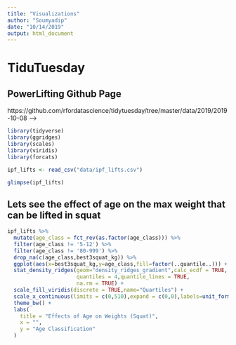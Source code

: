 ```yaml
---
title: "Visualizations"
author: "Soumyadip"
date: "10/14/2019"
output: html_document
---
```

# TiduTuesday
## PowerLifting Github Page
https://github.com/rfordatascience/tidytuesday/tree/master/data/2019/2019-10-08 -->

```r
library(tidyverse)
library(ggridges)
library(scales)
library(viridis)
library(forcats)
```

```r
ipf_lifts <- read_csv("data/ipf_lifts.csv")
```

```r
glimpse(ipf_lifts)
```

## Lets see the effect of age on the max weight that can be lifted in squat
```r
ipf_lifts %>%
  mutate(age_class = fct_rev(as.factor(age_class))) %>%
  filter(age_class != '5-12') %>%
  filter(age_class != '80-999') %>%
  drop_na(c(age_class,best3squat_kg)) %>%
  ggplot(aes(x=best3squat_kg,y=age_class,fill=factor(..quantile..))) +
  stat_density_ridges(geom="density_ridges_gradient",calc_ecdf = TRUE,
                      quantiles = 4,quantile_lines = TRUE,
                      na.rm = TRUE) +
  scale_fill_viridis(discrete = TRUE,name="Quartiles") +
  scale_x_continuous(limits = c(0,510),expand = c(0,0),labels=unit_format(unit="Kg")) +
  theme_bw() +
  labs(
    title = "Effects of Age on Weights (Squat)",
    x = "",
    y = "Age Classification"
  )
```
